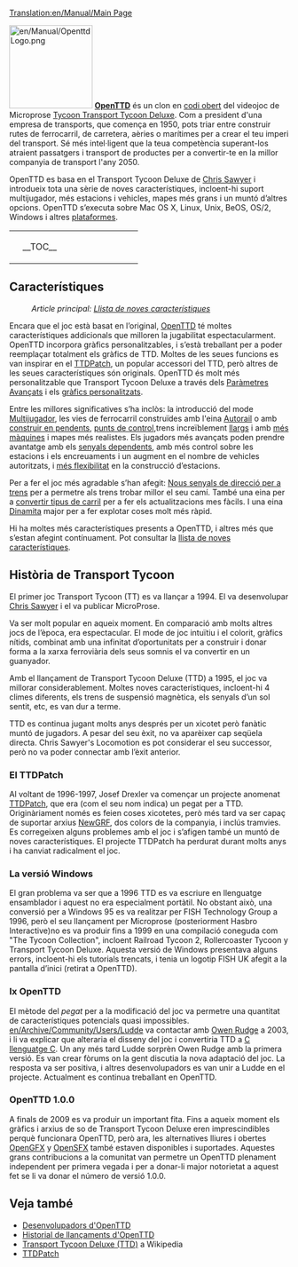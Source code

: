 [[Translation:en/Manual/Main Page]]
{{ca/Manual/Taula de contingut}}

[[File:en/Manual/OpenttdLogo.png|left|150px]] 
[http://www.openttd.org/ '''OpenTTD'''] és un clon en [http://ca.wikipedia.org/wiki/Codi_obert codi obert] del videojoc de Microprose [https://www.wikipedia.org/wiki/en:Transport Tycoon Transport Tycoon Deluxe]. Com a president d'una empresa de transports, que comença en 1950, pots triar entre construir rutes de ferrocarril, de carretera, aèries o marítimes per a crear el teu imperi del transport. Sé més intel·ligent que la teua competència superant-los atraient passatgers i transport de productes per a convertir-te en la millor companyia de transport l'any 2050.

OpenTTD es basa en el Transport Tycoon Deluxe de [http://www.chrissawyer.com/info.htm Chris Sawyer] i introdueix tota una sèrie de noves característiques, incloent-hi suport multijugador, més estacions i vehicles, mapes més grans i un muntó d’altres opcions. OpenTTD s’executa sobre Mac OS X, Linux, Unix, BeOS, OS/2, Windows i altres [[ca/Archive/Compilation and Ports/Sistema operatiu|plataformes]].

{| align="center"
|colspan=2 style="background:none; border:0px"|
|width=200 style="background:none; border:0px"| __TOC__
|style="background:none; border:0px"| [[File:ca/Manual/Intro screen.png|frame|center|[[ca/Manual/Interfície del joc#contingut-de-la-pantalla-inicial|Pantalla inicial]] d'OpenTTD]]
|}
==Característiques==
:''Article principal: [[ca/Llista de noves característiques|Llista de noves característiques]]''

Encara que el joc està basat en l’original, [http://www.openttd.org/ OpenTTD] té moltes característiques addicionals que milloren la jugabilitat espectacularment. OpenTTD incorpora gràfics personalitzables, i s’està treballant per a poder reemplaçar totalment els gràfics de TTD. Moltes de les seues funcions es van inspirar en el [http://www.ttdpatch.net/ TTDPatch], un popular accessori del TTD, però altres de les seues característiques són originals. OpenTTD és molt més personalitzable que Transport Tycoon Deluxe a través dels [[ca/Paràmetres Avançats|Paràmetres Avançats]] i els [[ca/NewGRF|gràfics personalitzats]].

Entre les millores significatives s’ha inclòs: la introducció del mode [[ca/Multijugador|Multijugador]], les vies de ferrocarril construïdes amb l'eina [[ca/Autorail|Autorail]] o amb [[ca/Construir en pendents|construir en pendents]], [[es/Punts de control|punts de control]],trens increïblement [[ca/Trens Mamut|llargs]] i amb [[ca/Trens multitracció|més màquines]] i mapes més realistes. Els jugadors més avançats poden prendre avantatge amb els [[ca/Senyals dependents|senyals dependents]], amb més control sobre les estacions i els encreuaments i un augment en el nombre de vehicles autoritzats, i [[ca/Estacions no-uniformes|més flexibilitat]] en la construcció d’estacions.

Per a fer el joc més agradable s’han afegit: [[es/Archive/Manual/YAPP|Nous senyals de direcció per a trens]] per a permetre als trens trobar millor el seu camí. També una eina per a [[ca/Convertir tipus de carril|convertir tipus de carril]] per a fer els actualitzacions mes fàcils. I una eina [[ca/Dinamita|Dinamita]] major per a fer explotar coses molt més ràpid.

Hi ha moltes més característiques presents a OpenTTD, i altres més que s’estan afegint contínuament. Pot consultar la [[ca/Llista de noves característiques|llista de noves característiques]].

==Història de Transport Tycoon==
El primer joc Transport Tycoon (TT) es va llançar a 1994. El va desenvolupar [http://www.chrissawyer.com/ Chris Sawyer] i el va publicar MicroProse.

Va ser molt popular en aqueix moment. En comparació amb molts altres jocs de l’època, era espectacular. El mode de joc intuïtiu i el colorit, gràfics nítids, combinat amb una infinitat d’oportunitats per a construir i donar forma a la xarxa ferroviària dels seus somnis el va convertir en un guanyador.

Amb el llançament de Transport Tycoon Deluxe (TTD) a 1995, el joc va millorar considerablement. Moltes noves característiques, incloent-hi 4 climes diferents, els trens de suspensió magnètica, els senyals d’un sol sentit, etc, es van dur a terme.

TTD es continua jugant molts anys després per un xicotet però fanàtic muntó de jugadors. A pesar del seu èxit, no va aparèixer cap seqüela directa. Chris Sawyer's Locomotion es pot considerar el seu successor, però no va poder connectar amb l’èxit anterior.

===El TTDPatch===
Al voltant de 1996-1997, Josef Drexler va començar un projecte anomenat [http://www.ttdpatch.net/ TTDPatch], que era (com el seu nom indica) un pegat per a TTD. Originàriament només es feien coses xicotetes, però més tard va ser capaç de suportar arxius [[ca/NewGRF|NewGRF]], dos colors de la companyia, i inclús tramvies. Es corregeixen alguns problemes amb el joc i s’afigen també un muntó de noves característiques. El projecte TTDPatch ha perdurat durant molts anys i ha canviat radicalment el joc.

===La versió Windows===
El gran problema va ser que a 1996 TTD es va escriure en llenguatge ensamblador i aquest no era especialment portàtil. No obstant això, una conversió per a Windows 95 es va realitzar per FISH Technology Group a 1996, però el seu llançament per Microprose (posteriorment Hasbro Interactive)no es va produir fins a 1999 en una compilació coneguda com "The Tycoon Collection", incloent Railroad Tycoon 2, Rollercoaster Tycoon y Transport Tycoon Deluxe. Aquesta versió de Windows presentava alguns errors, incloent-hi els tutorials trencats, i tenia un logotip FISH UK afegit a la pantalla d’inici (retirat a OpenTTD).

===Ix OpenTTD===
El mètode del ''pegat'' per a la modificació del joc va permetre una quantitat de característiques potencials quasi impossibles. [[en/Archive/Community/Users/Ludde]] va contactar amb [http://www.tt-forums.net/ Owen Rudge] a 2003, i li va explicar que alteraria el disseny del joc i convertiria TTD a [https://www.wikipedia.org/wiki/ca:Llenguatge C llenguatge C]. Un any més tard Ludde sorprèn Owen Rudge amb la primera versió. Es van crear fòrums on la gent discutia la nova adaptació del joc. La resposta va ser positiva, i altres desenvolupadors es van unir a Ludde en el projecte. Actualment es continua treballant en OpenTTD.

===OpenTTD 1.0.0===
A finals de 2009 es va produir un important fita. Fins a aqueix moment els gràfics i arxius de so de Transport Tycoon Deluxe eren imprescindibles perquè funcionara OpenTTD, però ara, les alternatives lliures i obertes [[ca/OpenGFX|OpenGFX]] y [[ca/OpenSFX|OpenSFX]] també estaven disponibles i suportades. Aquestes grans contribucions a la comunitat van permetre un OpenTTD plenament independent per primera vegada i per a donar-li major notorietat a aquest fet se li va donar el número de versió 1.0.0.

==Veja també==
*[[en/Archive/Community/Developers|Desenvolupadors d'OpenTTD]]
*[[en/Archive/OpenTTD/Main Page|Historial de llançaments d'OpenTTD]]
*[https://www.wikipedia.org/wiki/en:Transport_Tycoon Transport Tycoon Deluxe (TTD)] a Wikipedia
*[http://www.ttdpatch.net/ TTDPatch]
